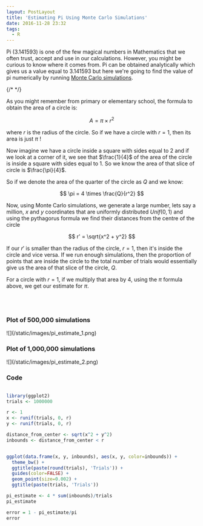 ```yaml
---
layout: PostLayout
title: 'Estimating Pi Using Monte Carlo Simulations'
date: 2016-11-28 23:32
tags:
  - R
---
```


Pi (3.141593) is one of the few magical numbers in Mathematics that we often trust, accept and use in our calculations. However, you might be curious to know where it comes from. Pi can be obtained analytically which gives us a value equal to 3.141593 but here we're going to find the value of pi numerically by running [Monte Carlo simulations](https://en.wikipedia.org/wiki/Monte_Carlo_method).

{/* <!-- more --> */}

As you might remember from primary or elementary school, the formula to obtain the area of a circle is:

$$
A = \pi \times r^2
$$

where $r$ is the radius of the circle. So if we have a circle with $r=1$, then its area is just $\pi$ !

Now imagine we have a circle inside a square with sides equal to 2 and if we look at a corner of it, we see that $\frac{1}{4}$ of the area of the circle is inside a square with sides equal to 1. So we know the area of that slice of circle is $\frac{\pi}{4}$.

So if we denote the area of the quarter of the circle as $Q$ and we know:

$$
\pi = 4 \times \frac{Q}{r^2}
$$

Now, using Monte Carlo simulations, we generate a large number, lets say a million, $x$ and $y$ coordinates that are uniformly distributed $Unif(0, 1)$ and using the pythagorus formula we find their distances from the centre of the circle

$$
r' = \sqrt{x^2 + y^2}
$$

If our ${r'}$ is smaller than the radius of the circle, $r=1$, then it's inside the circle and vice versa. If we run enough simulations, then the proportion of points that are inside the circle to the total number of trials would essentially give us the area of that slice of the circle, $Q$.

For a circle with $r=1$, if we multiply that area by 4, using the $\pi$ formula above, we get our estimate for $\pi$.

<br />
<br />

<h3> Plot of 500,000 simulations </h3>
![](/static/images/pi_estimate_1.png)

<br />

<h3> Plot of 1,000,000 simulations </h3>
![](/static/images/pi_estimate_2.png)
<br />

<h3> Code </h3>

```r pi_estimate.R https://github.com/DanialK/pi_estimation

library(ggplot2)
trials <- 1000000

r <- 1
x <- runif(trials, 0, r)
y <- runif(trials, 0, r)

distance_from_center <- sqrt(x^2 + y^2)
inbounds <- distance_from_center < r


ggplot(data.frame(x, y, inbounds), aes(x, y, color=inbounds)) +
  theme_bw() +
  ggtitle(paste(round(trials), 'Trials')) +
  guides(color=FALSE) +
  geom_point(size=0.002) +
  ggtitle(paste(trials, 'Trials'))

pi_estimate <- 4 * sum(inbounds)/trials
pi_estimate

error = 1 - pi_estimate/pi
error

```
